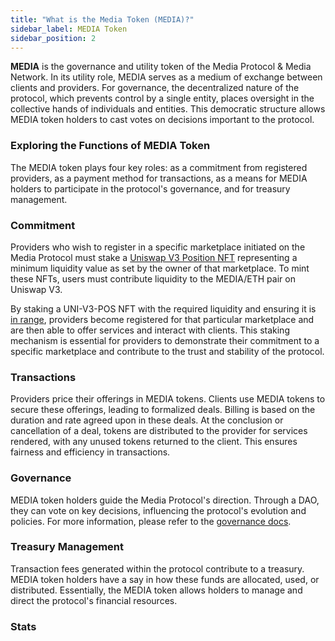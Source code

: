 ```yaml
---
title: "What is the Media Token (MEDIA)?"
sidebar_label: MEDIA Token
sidebar_position: 2
---
```


**MEDIA** is the governance and utility token of the Media Protocol & Media Network. In its utility role, MEDIA serves as a medium of exchange between clients and providers. For governance, the decentralized nature of the protocol, which prevents control by a single entity, places oversight in the collective hands of individuals and entities. This democratic structure allows MEDIA token holders to cast votes on decisions important to the protocol.

### Exploring the Functions of MEDIA Token

The MEDIA token plays four key roles: as a commitment from registered providers, as a payment method for transactions, as a means for MEDIA holders to participate in the protocol's governance, and for treasury management.

### Commitment

Providers who wish to register in a specific marketplace initiated on the Media Protocol must stake a [Uniswap V3 Position NFT](https://support.uniswap.org/hc/en-us/articles/20980786685069-Why-is-liquidity-position-ownership-represented-by-tokens-or-NFTs-) representing a minimum liquidity value as set by the owner of that marketplace. To mint these NFTs, users must contribute liquidity to the MEDIA/ETH pair on Uniswap V3.

By staking a UNI-V3-POS NFT with the required liquidity and ensuring it is [in range](https://docs.uniswap.org/concepts/protocol/concentrated-liquidity#active-liquidity), providers become registered for that particular marketplace and are then able to offer services and interact with clients. This staking mechanism is essential for providers to demonstrate their commitment to a specific marketplace and contribute to the trust and stability of the protocol.


### Transactions

Providers price their offerings in MEDIA tokens. Clients use MEDIA tokens to secure these offerings, leading to formalized deals. Billing is based on the duration and rate agreed upon in these deals. At the conclusion or cancellation of a deal, tokens are distributed to the provider for services rendered, with any unused tokens returned to the client. This ensures fairness and efficiency in transactions. 

### Governance

MEDIA token holders guide the Media Protocol's direction. Through a DAO, they can vote on key decisions, influencing the protocol's evolution and policies.
For more information, please refer to the [governance docs](/governance/overview).

### Treasury Management

Transaction fees generated within the protocol contribute to a treasury. MEDIA token holders have a say in how these funds are allocated, used, or distributed. Essentially, the MEDIA token allows holders to manage and direct the protocol's financial resources.


### Stats


<MediaNetwork />